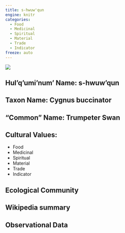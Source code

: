```yaml
---
title: s-hwuw'qun
engine: knitr
categories:
  - Food
  - Medicinal
  - Spiritual
  - Material
  - Trade
  - Indicator
freeze: auto
---
```

![](https://inaturalist-open-data.s3.amazonaws.com/photos/166155969/medium.jpeg)

## **Hul'q'umi'num' Name**: s-hwuw'qun
## **Taxon Name**: Cygnus buccinator
## **"Common" Name**: Trumpeter Swan
## **Cultural Values**:

  - Food
  - Medicinal
  - Spiritual
  - Material
  - Trade
  - Indicator

## **Ecological Community**
## **Wikipedia summary**
## **Observational Data**
